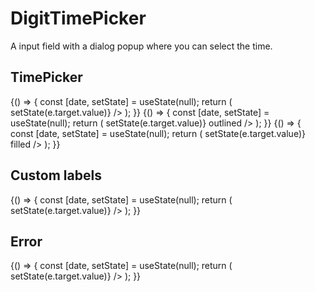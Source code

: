 
<Meta title="Inputs/DigitTimePicker" component={DigitTimePicker} />

# DigitTimePicker

A input field with a dialog popup where you can select the time.

## TimePicker

<Canvas>
    <Story name="Normal">
        {() => {
            const [date, setState] = useState(null);
            return (
                <DigitTimePicker
                    upperLabel="Upper label"
                    lowerLabel="Lower label"
                    value={date}
                    onChange={e => setState(e.target.value)}
                />
            );
        }}
    </Story>
    <Story name="Outlined">
        {() => {
            const [date, setState] = useState(null);
            return (
                <DigitTimePicker
                    upperLabel="Upper label"
                    lowerLabel="Lower label"
                    value={date}
                    onChange={e => setState(e.target.value)}
                    outlined
                />
            );
        }}
    </Story>
    <Story name="Normal">
        {() => {
            const [date, setState] = useState(null);
            return (
                <DigitTimePicker
                    upperLabel="Upper label"
                    lowerLabel="Lower label"
                    value={date}
                    onChange={e => setState(e.target.value)}
                    filled
                />
            );
        }}
    </Story>
</Canvas>

## Custom labels

<Canvas>
    <Story name="Custom label">
        {() => {
            const [date, setState] = useState(null);
            return (
                <DigitTimePicker
                    upperLabel="Upper label"
                    lowerLabel="Lower label"
                    okLabel="Select time"
                    cancelLabel="Nah, don't want this"
                    value={date}
                    onChange={e => setState(e.target.value)}
                />
            );
        }}
    </Story>
</Canvas>

## Error

<Canvas>
    <Story name="Normal error">
        {() => {
            const [date, setState] = useState(null);
            return (
                <DigitTimePicker
                    upperLabel="Upper label"
                    lowerLabel="Lower label"
                    error
                    errorMessage="This is an error"
                    value={date}
                    onChange={e => setState(e.target.value)}
                />
            );
        }}
    </Story>
</Canvas>

<ArgsTable of={DigitTimePicker} />
